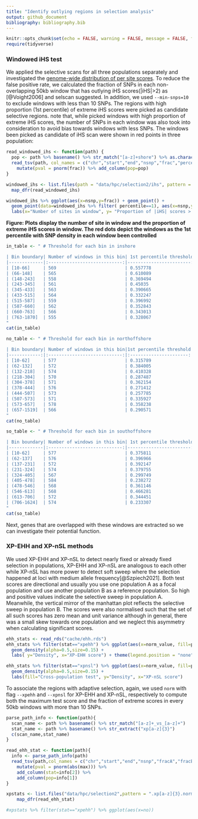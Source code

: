 ```yaml
---
title: "Identify outlying regions in selection analysis"
output: github_document
bibliography: bibliography.bib
---
```


```r
knitr::opts_chunk$set(echo = FALSE, warning = FALSE, message = FALSE, fig.retina = 2)
require(tidyverse)
```

### Windowed iHS test
We applied the selective scans for all three populations separately and investigated the [genome-wide distribution of per site scores](08.ehh_stats.md). To reduce the false positive rate, we calculated the fraction of SNPs in each non-overlapping 50kb window that has outlying iHS scores(|iHS|>2) as [@Voight2006] and selscan suggested. In addition, we used `--min-snps=10` to exclude windows with less than 10 SNPs. The regions with high proportion (1st percentile) of extreme iHS scores were picked as candidate selective regions. note that, while picked windows with high proportion of extreme iHS scores, the number of SNPs in each window was also took into consideration to avoid bias towards windows with less SNPs. The windows been picked as candidate of iHS scan were shown in red points in three population:

```r
read_windowed_ihs <- function(path) {
  pop <- path %>% basename() %>% str_match("[a-z]+shore") %>% as.character()
  read_tsv(path, col_names = c("chr","start","end","nsnp","frac","percentile","sd")) %>% 
    mutate(pval = pnorm(frac)) %>% add_column(pop=pop)
}

windowed_ihs <- list.files(path = "data/hpc/selection2/ihs", pattern = "windows", full.names = TRUE) %>% 
  map_dfr(read_windowed_ihs)

windowed_ihs %>% ggplot(aes(x=nsnp,y=frac)) + geom_point() + 
  geom_point(data=windowed_ihs %>% filter( percentile==1), aes(x=nsnp,y=frac), color="red")  + 
  labs(x="Number of sites in window", y= "Proportion of |iHS| scores > 2 in window") + facet_wrap(~pop,nrow=1)
```

**Figure: Plots display the number of site in window and the proportion of extreme iHS scores in window. The red dots depict the windows as the 1st percentile with SNP density in each window been controlled**

```r
in_table <- " # Threshold for each bin in inshore 

| Bin boundary| Number of windows in this bin| 1st percentile threshold|
|-------------|:----------------------------:|------------------------:|
| [10-66]     | 569                          | 0.557778                |
| (66-148]    | 565                          | 0.610089                |
| (148-243]   | 558                          | 0.369494                |
| (243-345]   | 561                          | 0.45035                 |
| (345-433]   | 563                          | 0.390665                |
| (433-515]   | 564                          | 0.332247                |
| (515-587]   | 559                          | 0.396992                |
| (587-660]   | 562                          | 0.352843                |
| (660-763]   | 566                          | 0.343013                |
| (763-1870]  | 555                          | 0.328067                |
"
cat(in_table)

no_table <- " # Threshold for each bin in northoffshore

| Bin boundary| Number of windows in this bin|1st percentile threshold|
|------------:|:----------------------------:|:----------------------:|
| [10-62]     | 577                          | 0.315789               |
| (62-132]    | 572                          | 0.384005               |
| (132-218]   | 574                          | 0.410328               |
| (218-304]   | 570                          | 0.287487               |
| (304-378]   | 571                          | 0.362154               |
| (378-444]   | 576                          | 0.271412               |
| (444-507]   | 573                          | 0.257785               |
| (507-573]   | 571                          | 0.335927               |
| (573-657]   | 578                          | 0.358238               |
| (657-1519]  | 566                          | 0.290571               |
"
cat(no_table)

so_table <- " # Threshold for each bin in southoffshore

| Bin boundary| Number of windows in this bin| 1st percentile threshold|
|-------------|:----------------------------:|------------------------:|
| [10-62]     | 577                          | 0.375811                |
| (62-137]    | 576                          | 0.396966                |
| (137-231]   | 572                          | 0.392147                |
| (231-324]   | 574                          | 0.379755                |
| (324-405]   | 567                          | 0.299749                |
| (405-478]   | 584                          | 0.238272                |
| (478-546]   | 568                          | 0.361146                |
| (546-613]   | 568                          | 0.466281                |
| (613-706]   | 572                          | 0.344451                |
| (706-1624]  | 574                          | 0.233307                |
"
cat(so_table)
```
Next, genes that are overlapped with these windows are extracted so we can investigate their potential function.

### XP-EHH and XP-nSL methods
We used XP-EHH and XP-nSL to detect nearly fixed or already fixed selection in populations, XP-EHH and XP-nSL are analogous to each other while XP-nSL has more power to detect soft sweep where the selection happened at loci with medium allele frequency[@Szpiech2021]. Both test scores are directional and usually you use one population A as a focal population and use another population B as a reference population. So high and positive values indicate the selective sweep in population A. Meanwhile, the vertical mirror of the manhattan plot reflects the selective sweep in population B.  The scores were also normalised such that the set of all such scores has zero mean and unit variance although in general, there was a small skew towards one population and we neglect this asymmetry when calculating significant scores. 

```r
ehh_stats <- read_rds("cache/ehh.rds")
ehh_stats %>% filter(stat=="xpehh") %>% ggplot(aes(x=norm_value, fill=pop)) + 
  geom_density(alpha=0.5,size=0.15) +
  labs( y="Density", x="XP-EHH score") + theme(legend.position = "none")

ehh_stats %>% filter(stat=="xpnsl") %>% ggplot(aes(x=norm_value, fill=pop)) + 
  geom_density(alpha=0.5,size=0.15) +
  labs(fill="Cross-population test", y="Density", x="XP-nSL score")
```   


To associate the regions with adaptive selection, again, we used `norm` with flag `--xpehh` and `--xpnsl` for XP-EHH and XP-nSL, respectively to compute both the maximum test score and the fraction of extreme scores in every 50kb windows with more than 10 SNPs.
```r
parse_path_info <- function(path){
  scan_name <- path %>% basename() %>% str_match("[a-z]+_vs_[a-z]+")
  stat_name <- path %>% basename() %>% str_extract("xp[a-z]{3}")
  c(scan_name,stat_name)
}

read_ehh_stat <- function(path){
  info <- parse_path_info(path)
  read_tsv(path,col_names = c("chr","start","end","nsnp","fracA","fracB","percentileA","percentileB","max","min")) %>% 
    mutate(pval = pnorm(abs(max))) %>% 
    add_column(stat=info[2]) %>% 
    add_column(pop=info[1])
}

xpstats <- list.files("data/hpc/selection2",pattern = ".xp[a-z]{3}.norm.50kb.windows",recursive = TRUE,full.names = TRUE,include.dirs = TRUE) %>% 
    map_dfr(read_ehh_stat)

#xpstats %>% filter(stat=="xpehh") %>% ggplot(aes(x=no))
```






